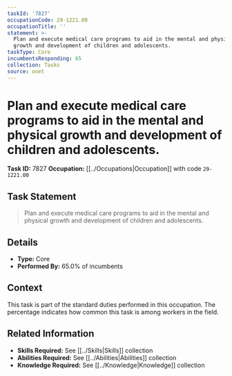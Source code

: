 ```yaml
---
taskId: '7827'
occupationCode: 29-1221.00
occupationTitle: ''
statement: >-
  Plan and execute medical care programs to aid in the mental and physical
  growth and development of children and adolescents.
taskType: Core
incumbentsResponding: 65
collection: Tasks
source: onet
---
```

# Plan and execute medical care programs to aid in the mental and physical growth and development of children and adolescents.

**Task ID:** 7827
**Occupation:** [[../Occupations|Occupation]] with code `29-1221.00`

## Task Statement

> Plan and execute medical care programs to aid in the mental and physical growth and development of children and adolescents.

## Details

- **Type:** Core
- **Performed By:** 65.0% of incumbents

## Context

This task is part of the standard duties performed in this occupation. The percentage indicates how common this task is among workers in the field.

## Related Information

- **Skills Required:** See [[../Skills|Skills]] collection
- **Abilities Required:** See [[../Abilities|Abilities]] collection
- **Knowledge Required:** See [[../Knowledge|Knowledge]] collection

